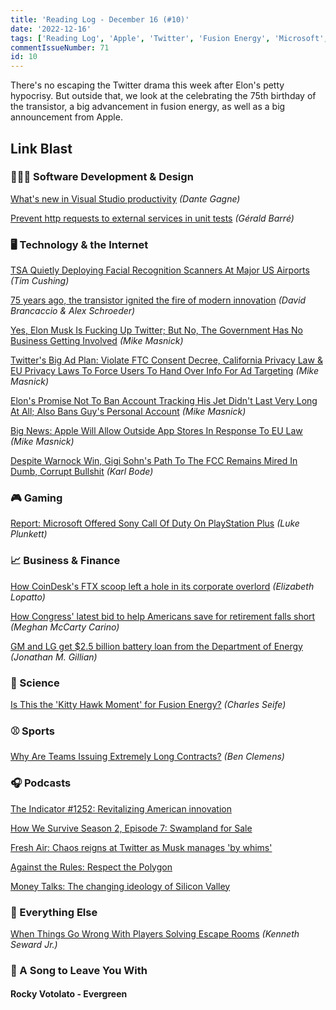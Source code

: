 ```yaml
---
title: 'Reading Log - December 16 (#10)'
date: '2022-12-16'
tags: ['Reading Log', 'Apple', 'Twitter', 'Fusion Energy', 'Microsoft', 'Unit Testing', 'Visual Studio']
commentIssueNumber: 71
id: 10
---
```



There's no escaping the Twitter drama this week after Elon's petty hypocrisy. But outside that, we look at the celebrating the 75th birthday of the transistor, a big advancement in fusion energy, as well as a big announcement from Apple.

## Link Blast

### 👨🏼‍💻 Software Development & Design

[What's new in Visual Studio productivity](https://devblogs.microsoft.com/visualstudio/whats-new-in-visual-studio-productivity/) *(Dante Gagne)*

[Prevent http requests to external services in unit tests](https://www.meziantou.net/prevent-http-requests-to-external-services-in-unit-tests.htm) *(Gérald Barré)*

### 🖥 Technology & the Internet

[TSA Quietly Deploying Facial Recognition Scanners At Major US Airports](https://www.techdirt.com/2022/12/12/tsa-quietly-deploying-facial-recognition-scanners-at-major-us-airports/) *(Tim Cushing)*

[75 years ago, the transistor ignited the fire of modern innovation](https://www.marketplace.org/2022/12/12/75-years-ago-the-transistor-ignited-the-fire-of-modern-innovation/) *(David Brancaccio & Alex Schroeder)*

[Yes, Elon Musk Is Fucking Up Twitter; But No, The Government Has No Business Getting Involved](https://www.techdirt.com/2022/12/16/yes-elon-musk-is-fucking-up-twitter-but-no-the-government-has-no-business-getting-involved/) *(Mike Masnick)*

[Twitter's Big Ad Plan: Violate FTC Consent Decree, California Privacy Law & EU Privacy Laws To Force Users To Hand Over Info For Ad Targeting](https://www.techdirt.com/2022/12/14/twitters-big-ad-plan-violate-both-ftc-consent-decree-california-privacy-law-to-force-users-to-hand-over-info-for-ad-targeting/) *(Mike Masnick)*

[Elon's Promise Not To Ban Account Tracking His Jet Didn't Last Very Long At All; Also Bans Guy's Personal Account](https://www.techdirt.com/2022/12/14/elons-promise-not-to-ban-account-tracking-his-jet-didnt-last-very-long-at-all-also-bans-guys-personal-account/) *(Mike Masnick)*

[Big News: Apple Will Allow Outside App Stores In Response To EU Law](https://www.techdirt.com/2022/12/14/big-news-apple-will-allow-outside-app-stores-in-response-to-eu-law/) *(Mike Masnick)*

[Despite Warnock Win, Gigi Sohn's Path To The FCC Remains Mired In Dumb, Corrupt Bullshit](https://www.techdirt.com/2022/12/15/despite-warnock-win-gigi-sohns-path-to-the-fcc-remains-mired-in-dumb-corrupt-bullshit/) *(Karl Bode)*

### 🎮 Gaming

[Report: Microsoft Offered Sony Call Of Duty On PlayStation Plus](https://kotaku.com/xbox-playstation-call-of-duty-10-year-offer-plus-game-1849885314) *(Luke Plunkett)*

### 📈 Business & Finance

[How CoinDesk's FTX scoop left a hole in its corporate overlord](https://www.theverge.com/2022/12/8/23498823/coindesk-ftx-dcg-barry-silbert-grayscale-genesis) _(Elizabeth Lopatto)_

[How Congress' latest bid to help Americans save for retirement falls short](https://www.marketplace.org/2022/12/12/how-congress-latest-bid-to-help-americans-save-for-retirement-falls-short/) *(Meghan McCarty Carino)*

[GM and LG get $2.5 billion battery loan from the Department of Energy](https://arstechnica.com/cars/2022/12/us-government-lends-gm-and-lg-2-5-billion-for-ev-battery-plants/) *(Jonathan M. Gillian)*

### 🔬 Science

[Is This the 'Kitty Hawk Moment' for Fusion Energy?](https://www.theatlantic.com/technology/archive/2022/12/department-of-energy-nuclear-fusion-breakthrough-nif-livermore/672439/) *(Charles Seife)*

### ⚾ Sports

[Why Are Teams Issuing Extremely Long Contracts?](https://blogs.fangraphs.com/why-are-teams-issuing-extremely-long-contracts/) *(Ben Clemens)*

### 🎧 Podcasts

[The Indicator #1252: Revitalizing American innovation](https://www.npr.org/2022/12/12/1142307808/revitalizing-american-innovation)

[How We Survive Season 2, Episode 7: Swampland for Sale](https://www.marketplace.org/shows/how-we-survive/swampland-for-sale/)

[Fresh Air: Chaos reigns at Twitter as Musk manages 'by whims'](https://www.npr.org/programs/fresh-air/2022/12/08/1141570283/fresh-air-for-dec-8-2022-tech-journalist-casey-newton-on-twitter?showDate=2022-12-08)

[Against the Rules: Respect the Polygon](https://www.pushkin.fm/podcasts/against-the-rules/respect-the-polygon)

[Money Talks: The changing ideology of Silicon Valley](https://www.economist.com/podcasts/2022/12/14/the-changing-ideology-of-silicon-valley)

### 🎒 Everything Else

[When Things Go Wrong With Players Solving Escape Rooms](https://kotaku.com/escape-rooms-drunk-horror-stories-solutions-popular-1849897414) *(Kenneth Seward Jr.)*

### 🎵 A Song to Leave You With

#### Rocky Votolato - Evergreen

<YouTubeEmbed
    id="YAl90hJ42qo"
    title="Rocky Votolato - Evergreen"
/>
